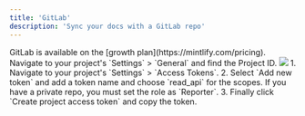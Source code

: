 ```yaml
---
title: 'GitLab'
description: 'Sync your docs with a GitLab repo'
---
```


<Check>
  GitLab is available on the [growth plan](https://mintlify.com/pricing).
</Check>

<Steps>
  <Step title="Find your repository's Project ID">
    Navigate to your project's `Settings` > `General` and find the Project ID.
    <img src="/images/gitlab/gitlab-project-id.png" />
  </Step>
  <Step title="Generate a project private token">
    1. Navigate to your project's `Settings` > `Access Tokens`.
    2. Select `Add new token` and add a token name and choose `read_api` for the scopes. If you have a private repo, you must set the role as `Reporter`.
    3. Finally click `Create project access token` and copy the token.
  </Step>
</Steps>